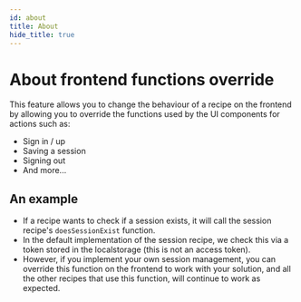 ```yaml
---
id: about
title: About
hide_title: true
---
```


<!-- ./thirdpartyemailpassword/advanced-customizations/frontend-functions-override/about.mdx -->

# About frontend functions override

This feature allows you to change the behaviour of a recipe on the frontend by allowing you to override the functions used by the UI components for actions such as:
- Sign in / up
- Saving a session
- Signing out
- And more...

## An example
- If a recipe wants to check if a session exists, it will call the session recipe's `doesSessionExist` function.
- In the default implementation of the session recipe, we check this via a token stored in the localstorage (this is not an access token).
- However, if you implement your own session management, you can override this function on the frontend to work with your solution, and all the other recipes that use this function, will continue to work as expected.
